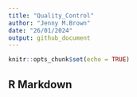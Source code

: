 ```yaml
---
title: "Quality_Control"
author: "Jenny M.Brown"
date: "26/01/2024"
output: github_document
---
```


```r
knitr::opts_chunk$set(echo = TRUE)
```

## R Markdown
